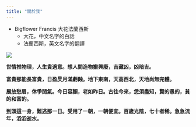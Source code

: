 ```yaml
---
title: "關於我"
---
```


- Bigflower Francis 大花法蘭西斯
    - 大花，中文名字的白話
    - 法蘭西斯，英文名字的翻譯

![](./Figures/website/bigflowerfrancis.jpg)    


**世情推物理，人生貴適意。想人間造物搬興廢，吉藏凶，凶暗吉。**

**富貴那能長富貴，日盈昃月滿虧蝕。地下東南，天高西北，天地尚無完體。**

**展放愁眉，休爭閒氣。今日容顏，老如昨日。古往今來，恁須盡知，賢的愚的，貧的和富的。**

**到頭這一身，難逃那一日。受用了一朝，一朝便宜。百歲光陰，七十者稀。急急流年，滔滔逝水。**